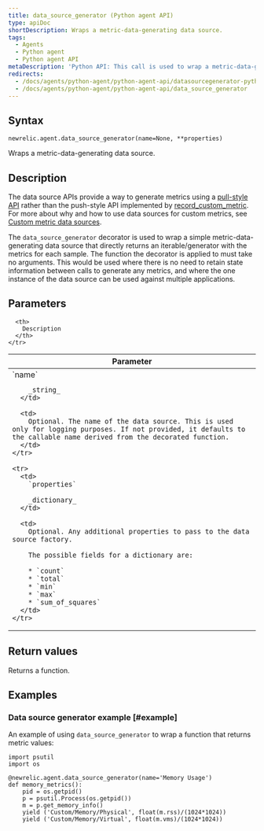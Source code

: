 ```yaml
---
title: data_source_generator (Python agent API)
type: apiDoc
shortDescription: Wraps a metric-data-generating data source.
tags:
  - Agents
  - Python agent
  - Python agent API
metaDescription: 'Python API: This call is used to wrap a metric-data-generating data source.'
redirects:
  - /docs/agents/python-agent/python-agent-api/datasourcegenerator-python-agent-api
  - /docs/agents/python-agent/python-agent-api/data_source_generator
---
```


## Syntax

```
newrelic.agent.data_source_generator(name=None, **properties)
```

Wraps a metric-data-generating data source.

## Description

The data source APIs provide a way to generate metrics using a [pull-style API](/docs/agents/python-agent/supported-features/python-custom-metrics#push-versus-pull-interfaces) rather than the push-style API implemented by [record_custom_metric](/docs/agents/python-agent/python-agent-api/record_custom_metric). For more about why and how to use data sources for custom metrics, see [Custom metric data sources](/docs/agents/python-agent/supported-features/python-custom-metrics#custom-metric-data-sources).

The `data_source_generator` decorator is used to wrap a simple metric-data-generating data source that directly returns an iterable/generator with the metrics for each sample. The function the decorator is applied to must take no arguments. This would be used where there is no need to retain state information between calls to generate any metrics, and where the one instance of the data source can be used against multiple applications.

## Parameters

<table>
  <thead>
    <tr>
      <th width="25%">
        Parameter
      </th>

      <th>
        Description
      </th>
    </tr>
  </thead>

  <tbody>
    <tr>
      <td>
        `name`

        _string_
      </td>

      <td>
        Optional. The name of the data source. This is used only for logging purposes. If not provided, it defaults to the callable name derived from the decorated function.
      </td>
    </tr>

    <tr>
      <td>
        `properties`

        _dictionary_
      </td>

      <td>
        Optional. Any additional properties to pass to the data source factory.

        The possible fields for a dictionary are:

        * `count`
        * `total`
        * `min`
        * `max`
        * `sum_of_squares`
      </td>
    </tr>
  </tbody>
</table>

## Return values

Returns a function.

## Examples

### Data source generator example [#example]

An example of using `data_source_generator` to wrap a function that returns metric values:

```
import psutil
import os
 
@newrelic.agent.data_source_generator(name='Memory Usage')
def memory_metrics():
    pid = os.getpid()
    p = psutil.Process(os.getpid())
    m = p.get_memory_info()
    yield ('Custom/Memory/Physical', float(m.rss)/(1024*1024))
    yield ('Custom/Memory/Virtual', float(m.vms)/(1024*1024))
```
